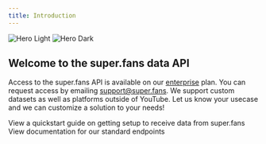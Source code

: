 ```yaml
---
title: Introduction
---
```


<img
  className="block dark:hidden"
  src="/logo/super-logo-full.png"
  alt="Hero Light"
/>
<img
  className="hidden dark:block"
  src="/logo/super-logo-full-white.png"
  alt="Hero Dark"
/>

## Welcome to the super.fans data API

Access to the super.fans API is available on our <a href="">enterprise</a> plan.  You can request access by emailing support@super.fans.  We support custom datasets as well as platforms outside of YouTube.  Let us know your usecase and we can customize a solution to your needs!

<CardGroup cols={2}>
  <Card
    title="Getting Started"
    icon="pen-to-square"
    href="https://docs.super.fans/quickstart"
  >
    View a quickstart guide on getting setup to receive data from super.fans
  </Card>
  <Card
    title="API Reference"
    icon="code"
    href="https://docs.super.fans/api-reference"
  >
    View documentation for our standard endpoints
  </Card>
</CardGroup>
